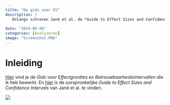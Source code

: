 ```yaml
---
title: "De gids voor ES"
description: |
   Onlangs schreven Jané et al. de *Guide to Effect Sizes and Confidence Intervals*. Deze gids geeft academici, studenten en onderzoekers praktische en stapsgewijze instructies voor het berekenen en interpreteren van effectgroottes en betrouwbaarheidsintervallen. Het werk is gedaan en kan worden gedaan in `R`. De gids laats zien hoe de resultaten zijn te interpreteren en de bevindingen zijn te kwantificeren. Voor mijzelf is het een bijzonder leerzame gids die mij dit niet alleen veel inhoudelijk heeft geleerd, maar ook heeft geleerd hoe ik dit in `R` kan toepassen en hoe complexe zaken wetenschappelijk kunnen worden gecommuniceerd. Om die reden heb ik de moeite genomen de tekst naar het Nederlands toe te bewerken. Hartelijke dank aan Jané en zijn collega's voor het schrijven van deze gids, die ze de komende jaren met nieuwe inzichten zullen blijven aanvullen.
   
date: "2024-06-04"
categories: [Analyseren]
image: "Screenshot.PNG"
---
```


# Inleiding

[Hier](https://gidsvoores.netlify.app/) vind je de *Gids voor Effectgroottes en Betrouwbaarheidsintervallen* die ik heb bewerkt. En [hier](https://matthewbjane.quarto.pub/) is de oorspronkelijke *Guide to Effect Sizes and Confidence Intervals* van Jané et al. te vinden.   

![](Screenshot.PNG)